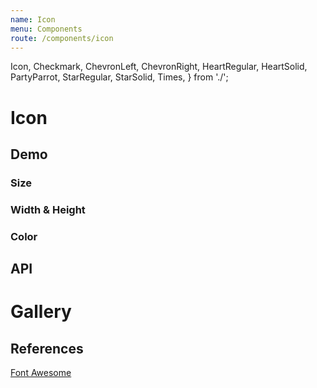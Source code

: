 ```yaml
---
name: Icon
menu: Components
route: /components/icon
---
```



  Icon,
  Checkmark,
  ChevronLeft,
  ChevronRight,
  HeartRegular,
  HeartSolid,
  PartyParrot,
  StarRegular,
  StarSolid,
  Times,
} from './';

# Icon

## Demo

### Size

<Playground>
  <Container>
    <PartyParrot size="small" />
    <PartyParrot size="medium" />
    <PartyParrot size="large" />
  </Container>
</Playground>

### Width & Height

<Playground>
  <Container>
    <PartyParrot width={50} height={50} />
  </Container>
</Playground>

### Color

<Playground>
  <Container>
    <HeartSolid color="red" />
    <HeartSolid color="green" />
    <HeartSolid color="blue" />
  </Container>
</Playground>

## API

<Props of={Icon} />

# Gallery

<Playground>
  <Container>
    <Checkmark />
    <ChevronLeft />
    <ChevronRight />
    <HeartRegular />
    <HeartSolid />
    <PartyParrot />
    <StarRegular />
    <StarSolid />
    <Times />
  </Container>
</Playground>

## References

[Font Awesome](https://fontawesome.com)
